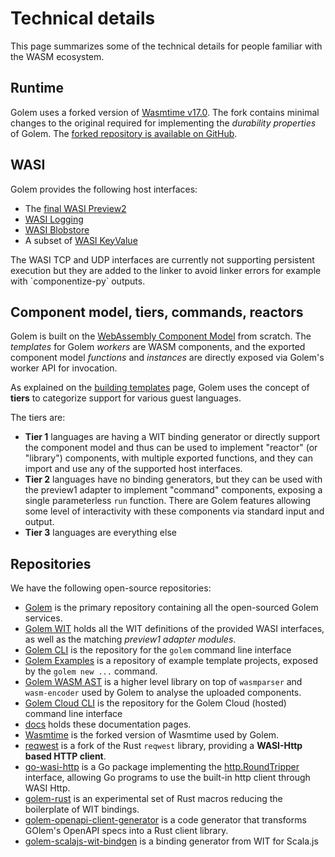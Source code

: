 
# Technical details

This page summarizes some of the technical details for people familiar with the WASM ecosystem.

## Runtime

Golem uses a forked version of [Wasmtime v17.0](https://wasmtime.dev/). The fork contains minimal changes to the original required for implementing the _durability properties_ of Golem. The [forked repository is available on GitHub](https://github.com/golemcloud/wasmtime/tree/golem-wasmtime-17).

## WASI

Golem provides the following host interfaces:

- The [final WASI Preview2](https://github.com/WebAssembly/WASI/blob/main/preview2/README.md)
- [WASI Logging](https://github.com/WebAssembly/wasi-logging/)
- [WASI Blobstore](https://github.com/WebAssembly/wasi-blobstore)
- A subset of [WASI KeyValue](https://github.com/WebAssembly/wasi-keyvalue)

<Callout type="info">
  The WASI TCP and UDP interfaces are currently not supporting persistent execution but they are
  added to the linker to avoid linker errors for example with `componentize-py` outputs.
</Callout>

## Component model, tiers, commands, reactors

Golem is built on the [WebAssembly Component Model](https://github.com/WebAssembly/component-model) from scratch. The _templates_ for Golem _workers_ are WASM components, and the exported component model _functions_ and _instances_ are directly exposed via Golem's worker API for invocation.

As explained on the [building templates](/docs/building-templates.md) page, Golem uses the concept of **tiers** to categorize support for various guest languages.

The tiers are:

- **Tier 1** languages are having a WIT binding generator or directly support the component model and thus can be used to implement "reactor" (or "library") components, with multiple exported functions, and they can import and use any of the supported host interfaces.
- **Tier 2** languages have no binding generators, but they can be used with the preview1 adapter to implement "command" components, exposing a single parameterless `run` function. There are Golem features allowing some level of interactivity with these components via standard input and output.
- **Tier 3** languages are everything else

## Repositories

We have the following open-source repositories:

- [Golem](https://github.com/golemcloud/golem) is the primary repository containing all the open-sourced Golem services.
- [Golem WIT](https://github.com/golemcloud/golem-wit) holds all the WIT definitions of the provided WASI interfaces, as well as the matching _preview1 adapter modules_.
- [Golem CLI](https://github.com/golemcloud/golem-cli) is the repository for the `golem` command line interface
- [Golem Examples](https://github.com/golemcloud/golem-examples) is a repository of example template projects, exposed by the `golem new ...` command.
- [Golem WASM AST](https://github.com/golemcloud/golem-wasm-ast) is a higher level library on top of `wasmparser` and `wasm-encoder` used by Golem to analyse the uploaded components.
- [Golem Cloud CLI](https://github.com/golemcloud/golem-cloud-cli) is the repository for the Golem Cloud (hosted) command line interface
- [docs](https://github.com/golemcloud/docs) holds these documentation pages.
- [Wasmtime](https://github.com/golemcloud/wasmtime) is the forked version of Wasmtime used by Golem.
- [reqwest](https://github.com/golemcloud/reqwest) is a fork of the Rust `reqwest` library, providing a **WASI-Http based HTTP client**.
- [go-wasi-http](https://github.com/golemcloud/go-wasi-http) is a Go package implementing the [http.RoundTripper](https://pkg.go.dev/net/http#RoundTripper) interface, allowing Go programs to use the built-in http client through WASI Http.
- [golem-rust](https://github.com/golemcloud/golem-rust) is an experimental set of Rust macros reducing the boilerplate of WIT bindings.
- [golem-openapi-client-generator](https://github.com/golemcloud/golem-openapi-client-generator) is a code generator that transforms GOlem's OpenAPI specs into a Rust client library.
- [golem-scalajs-wit-bindgen](https://github.com/golemcloud/golem-scalajs-wit-bindgen) is a binding generator from WIT for Scala.js
